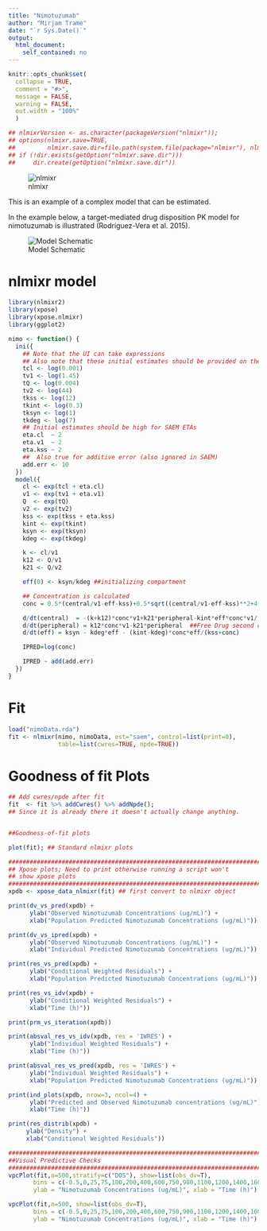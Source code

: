 ```yaml
---
title: "Nimotuzumab"
author: "Mirjam Trame" 
date: "`r Sys.Date()`"
output:
  html_document:
    self_contained: no
---
```


```r
knitr::opts_chunk$set(
  collapse = TRUE,
  comment = "#>",
  message = FALSE,
  warning = FALSE,
  out.width = "100%"
  )

## nlmixrVersion <- as.character(packageVersion("nlmixr"));
## options(nlmixr.save=TRUE,
##         nlmixr.save.dir=file.path(system.file(package="nlmixr"), nlmixrVersion));
## if (!dir.exists(getOption("nlmixr.save.dir")))
##     dir.create(getOption("nlmixr.save.dir"))
```
![nlmixr](logo.png)

This is an example of a complex model that can be estimated. 

In the example below, a target-mediated drug disposition PK model for
nimotuzumab is illustrated (Rodríguez-Vera et al. 2015).

![Model Schematic](nimo_fig1.PNG)

# nlmixr model

```r
library(nlmixr2)
library(xpose)
library(xpose.nlmixr)
library(ggplot2)

nimo <- function() {
  ini({
    ## Note that the UI can take expressions
    ## Also note that these initial estimates should be provided on the log-scale
    tcl <- log(0.001)
    tv1 <- log(1.45)
    tQ <- log(0.004)
    tv2 <- log(44)
    tkss <- log(12)
    tkint <- log(0.3)
    tksyn <- log(1)
    tkdeg <- log(7)
    ## Initial estimates should be high for SAEM ETAs
    eta.cl  ~ 2
    eta.v1  ~ 2
    eta.kss ~ 2
    ##  Also true for additive error (also ignored in SAEM)
    add.err <- 10
  })
  model({
    cl <- exp(tcl + eta.cl)
    v1 <- exp(tv1 + eta.v1)
    Q  <- exp(tQ)
    v2 <- exp(tv2)
    kss <- exp(tkss + eta.kss)
    kint <- exp(tkint)
    ksyn <- exp(tksyn)
    kdeg <- exp(tkdeg)

    k <- cl/v1
    k12 <- Q/v1
    k21 <- Q/v2

    eff(0) <- ksyn/kdeg ##initializing compartment

    ## Concentration is calculated
    conc = 0.5*(central/v1-eff-kss)+0.5*sqrt((central/v1-eff-kss)**2+4*kss*central/v1)

    d/dt(central)  = -(k+k12)*conc*v1+k21*peripheral-kint*eff*conc*v1/(kss+conc)
    d/dt(peripheral) = k12*conc*v1-k21*peripheral  ##Free Drug second compartment amount
    d/dt(eff) = ksyn - kdeg*eff - (kint-kdeg)*conc*eff/(kss+conc)

    IPRED=log(conc)

    IPRED ~ add(add.err)
  })
}
```

# Fit
```r
load("nimoData.rda")
fit <- nlmixr(nimo, nimoData, est="saem", control=list(print=0),
              table=list(cwres=TRUE, npde=TRUE))
```

#  Goodness of fit Plots

```r
## Add cwres/npde after fit
fit  <- fit %>% addCwres() %>% addNpde();
## Since it is already there it doesn't actually change anything.


##Goodness-of-fit plots

plot(fit); ## Standard nlmixr plots

################################################################################
## Xpose plots; Need to print otherwise running a script won't
## show xpose plots
################################################################################
xpdb <- xpose_data_nlmixr(fit) ## first convert to nlmixr object

print(dv_vs_pred(xpdb) +
      ylab("Observed Nimotuzumab Concentrations (ug/mL)") +
      xlab("Population Predicted Nimotuzumab Concentrations (ug/mL)"))

print(dv_vs_ipred(xpdb) +
      ylab("Observed Nimotuzumab Concentrations (ug/mL)") +
      xlab("Individual Predicted Nimotuzumab Concentrations (ug/mL)"))

print(res_vs_pred(xpdb) +
      ylab("Conditional Weighted Residuals") +
      xlab("Population Predicted Nimotuzumab Concentrations (ug/mL)"))

print(res_vs_idv(xpdb) +
      ylab("Conditional Weighted Residuals") +
      xlab("Time (h)"))

print(prm_vs_iteration(xpdb))

print(absval_res_vs_idv(xpdb, res = 'IWRES') +
      ylab("Individual Weighted Residuals") +
      xlab("Time (h)"))

print(absval_res_vs_pred(xpdb, res = 'IWRES') +
      ylab("Individual Weighted Residuals") +
      xlab("Population Predicted Nimotuzumab Concentrations (ug/mL)"))

print(ind_plots(xpdb, nrow=3, ncol=4) +
      ylab("Predicted and Observed Nimotuzumab concentrations (ug/mL)") +
      xlab("Time (h)"))

print(res_distrib(xpdb) +
     ylab("Density") +
     xlab("Conditional Weighted Residuals"))

################################################################################
##Visual Predictive Checks
################################################################################
vpcPlot(fit,n=500,stratify=c("DOS"), show=list(obs_dv=T),
       bins = c(-0.5,0,25,75,100,200,400,600,750,900,1100,1200,1400,1600,1900,2150,2300),
       ylab = "Nimotuzumab Concentrations (ug/mL)", xlab = "Time (h)")

vpcPlot(fit,n=500, show=list(obs_dv=T),
       bins = c(-0.5,0,25,75,100,200,400,600,750,900,1100,1200,1400,1600,1900,2150,2300),
       ylab = "Nimotuzumab Concentrations (ug/mL)", xlab = "Time (h)")

```
